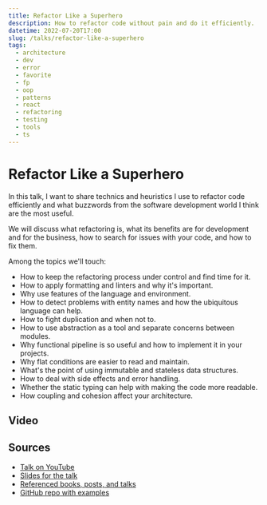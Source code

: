 ```yaml
---
title: Refactor Like a Superhero
description: How to refactor code without pain and do it efficiently.
datetime: 2022-07-20T17:00
slug: /talks/refactor-like-a-superhero
tags:
  - architecture
  - dev
  - error
  - favorite
  - fp
  - oop
  - patterns
  - react
  - refactoring
  - testing
  - tools
  - ts
---
```


# Refactor Like a Superhero

In this talk, I want to share technics and heuristics I use to refactor code efficiently and what buzzwords from the software development world I think are the most useful.

We will discuss what refactoring is, what its benefits are for development and for the business, how to search for issues with your code, and how to fix them.

Among the topics we'll touch:

- How to keep the refactoring process under control and find time for it.
- How to apply formatting and linters and why it's important.
- Why use features of the language and environment.
- How to detect problems with entity names and how the ubiquitous language can help.
- How to fight duplication and when not to.
- How to use abstraction as a tool and separate concerns between modules.
- Why functional pipeline is so useful and how to implement it in your projects.
- Why flat conditions are easier to read and maintain.
- What's the point of using immutable and stateless data structures.
- How to deal with side effects and error handling.
- Whether the static typing can help with making the code more readable.
- How coupling and cohesion affect your architecture.

## Video

<YouTube src="https://www.youtube.com/embed/G7NcuYJ-HSM" caption="Talk on YouTube" />

## Sources

- [Talk on YouTube](https://youtu.be/G7NcuYJ-HSM)
- [Slides for the talk](https://bespoyasov.me/slides/refactor-like-a-superhero/)
- [Referenced books, posts, and talks](https://bespoyasov.me/slides/refactor-like-a-superhero/sources-en.html)
- [GitHub repo with examples](https://github.com/bespoyasov/refactor-like-a-superhero-talk)
